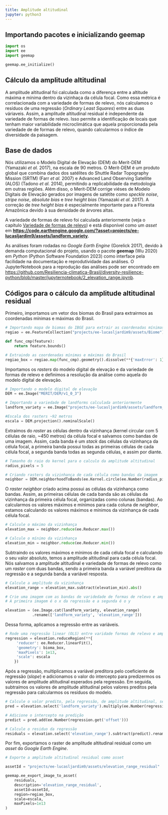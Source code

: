 ```yaml
---
title: Amplitude altitudinal
jupyter: python3
---
```




## Importando pacotes e inicializando geemap

```python
import os
import ee
import geemap
```

```python
geemap.ee_initialize()
```


## Cálculo da amplitude altitudinal

A amplitude altitudinal foi calculada como a diferença entre a altitude máxima e mínima dentro da vizinhaça da célula focal. 
Como essa métrica é correlacionada com a variedade de formas de relevo, nós calculamos o resíduos de uma 
regressão (*Ordinary Least Squares*) entre as duas váriaveis. Assim, a amplitude altitudinal residual é independente da variedade de formas de relevo. Isso permite a identificação de locais que tenham maior variabilidade microclimática que aquela proporcionada pela variedade de de formas de relevo, quando calcularmos o índice de diversidade da paisagem.

## Base de dados

Nós utilizamos o Modelo Digital de Elevação (DEM) do Merit-DEM (Yamazaki *et al.* 2017), na escala de 90 metros. O Merit-DEM é um produto global que combina dados dos satélites do Shuttle Radar Topography Mission (SRTM) (Farr *et al.* 2007) e Advanced Land Observing Satellite (ALOS) (Tadono *et al.* 2014), permitindo a replicabilidade da metodologia em outras regiões. Além disso, o Merit-DEM corrige viéses de Modelo Digitais de Elevação gerados por imagens de satétite como *speckle noise*, *stripe noise*, *absolute bias* e *tree height bias* (Yamazaki *et al.* 2017). A correção de *tree height bias* é especialmente importante para a Floresta Amazônica devido à sua densidade de árvores altas. 

A variedade de formas de relevo foi calculada anteriormente (veja o capítulo [Variedade de formas de relevo](https://resiliencia-climatica-brasil.github.io/diversity-resilience-python/1_landforms.html)) e está disponível como um *asset* em **[https://code.earthengine.google.com/?asset=projects/ee-lucasljardim9/assets/landform_variety](https://code.earthengine.google.com/?asset=projects/ee-lucasljardim9/assets/landform_variety)**.   

As análises foram rodadas no *Google Earth Engine* (Gorelick 2017), devido à demanda computacional do projeto, usando o pacote **geemap** (Wu 2020) em *Python* (Python Software Foundation 2023) como interface pela facilidade na documentação e reprodutividade das análises. O JupyterNotebook para a reprodução das análises pode ser encontrado em [https://github.com/Resiliencia-climatica-Brasil/diversity-resilience-python/blob/master/jupyternotebook/2_elevation_range.ipynb](https://github.com/Resiliencia-climatica-Brasil/diversity-resilience-python/blob/master/jupyternotebook/2_elevation_range.ipynb). 

## Códigos para o cálculo da amplitude altitudinal residual

Primeiro, importamos um vetor dos biomas do Brasil para extrairmos as coordenadas mínimas e máximas do Brasil.

```python
# Importando mapa de biomas do IBGE para extrair as coordenadas mínimas e máximas do Brasil
regiao = ee.FeatureCollection("projects/ee-lucasljardim9/assets/Biome")

def func_cmp(feature):
    return feature.bounds() 

# Extraindo as coordenadas mínimas e máximas do Brasil
regiao_box = regiao.map(func_cmp).geometry().dissolve(**{'maxError': 1}).bounds()
```

Importamos os *rasters* do modelo digital de elevação e da variedade de formas de relevo e definimos a resolução da análise como aquela do modelo digital de elevação.

```python
# Importando o modelo digital de elevação
DEM = ee.Image("MERIT/DEM/v1_0_3")

# Importando a variedade de landforms calculada anteriormente
landform_variety = ee.Image("projects/ee-lucasljardim9/assets/landform_variety")

#Escala dos rasters ~92 metros
escala = DEM.projection().nominalScale()
```

Extraímos do *raster* as células dentro da vizinhança (kernel circular com 5 células de raio, ~450 metros) da célula focal e salvamos como bandas de uma imagem. Assim, cada banda é um *stack* das células da vizinhança da célula focal, a primeira banda possui todas as primeiras células de cada célula focal, a segunda banda todas as segunda células, e assim por diante. 

```python
# Tamanho do raio do kernel para o calculo da amplitude altitudinal
radius_pixels = 5

# Criando rasters da vizinhança de cada célula como bandas da imagem
neighbor = DEM.neighborhoodToBands(ee.Kernel.circle(ee.Number(radius_pixels)))
```

O *raster* *neighbor* criado acima possui as células da vizinhança como bandas. Assim, as primeiras células de cada banda são as células da vizinhança da primeira célula focal, organizadas como colunas (bandas). Ao calcularmos os valores máximos e mínimos para cada coluna de *neighbor*, estamos calculando os valores máximos e mínimos da vizinhança de cada célula focal. 

```python
# Calcule o máximo da vizinhança
elevation_max = neighbor.reduce(ee.Reducer.max())

# Calcule o mínimo da vizinhança
elevation_min = neighbor.reduce(ee.Reducer.min())
```

Subtraindo os valores máximos e mínimos de cada célula focal e calculando o seu valor absoluto, temos a amplitude altitudinal para cada célula focal. Nós salvamos a amplitude altitudinal e variedade de formas de relevo como um *raster* com duas bandas, sendo a primeira banda a variável preditora da regressão e a segunda banda a variável resposta.

```python
# Calcule a amplitude da vizinhança
elevation_range = elevation_max.subtract(elevation_min).abs()

# Crie uma imagem com as bandas de varidedade de formas de relevo e amplitude altitudinal 
# A primeira imagem é o x da regressão e a segunda é o y

elevation = (ee.Image.cat(landform_variety, elevation_range)
            .rename(['landform_variety', 'elevation_range']))
```

Dessa forma, aplicamos a regressão entre as variáveis.

```python
# Rode uma regressão linear (OLS) entre varidade formas de relevo e amplitude altitudinal
regression = elevation.reduceRegion(**{
     'reducer': ee.Reducer.linearFit(),
     'geometry': bioma_box,
     'maxPixels': 1e13,
     'scale': escala
    })
```

Após a regressão, multiplicamos a variável preditora pelo coeficiente de regressão (*slope*) e adicionamos o valor do intercepto para predizermos os valores de amplitude altitudinal esperados pela regressão. Em seguida, subtraímos os valores de amplitude altitudinal pelos valores preditos pela regressão para calcularmos os resíduos do modelo.

```python
# Calcule o valor predito, pela regressão, de amplitude altitudinal, sem intercepto 
pred = elevation.select('landform_variety').multiply(ee.Number(regression.get('scale')))

# Adicione o intercepto na predição
predict = pred.add(ee.Number(regression.get('offset')))

# Calcule o residuo da regressão
residuals = elevation.select('elevation_range').subtract(predict).rename(['residuals'])
```

Por fim, exportamos o raster de amplitude altitudinal residual como um *asset* do *Google Earth Engine*.

```python
# Exporte a amplitude altitudinal residual como asset

assetId = "projects/ee-lucasljardim9/assets/elevation_range_residual"

geemap.ee_export_image_to_asset(
    residuals, 
    description='elevation_range_residual', 
    assetId=assetId, 
    region=regiao_box, 
    scale=escala, 
    maxPixels=1e13
)
```

